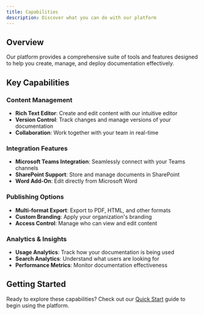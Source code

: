 ```yaml
---
title: Capabilities
description: Discover what you can do with our platform
---
```


## Overview

Our platform provides a comprehensive suite of tools and features designed to help you create, manage, and deploy documentation effectively.

## Key Capabilities

### Content Management
- **Rich Text Editor**: Create and edit content with our intuitive editor
- **Version Control**: Track changes and manage versions of your documentation
- **Collaboration**: Work together with your team in real-time

### Integration Features
- **Microsoft Teams Integration**: Seamlessly connect with your Teams channels
- **SharePoint Support**: Store and manage documents in SharePoint
- **Word Add-On**: Edit directly from Microsoft Word

### Publishing Options
- **Multi-format Export**: Export to PDF, HTML, and other formats
- **Custom Branding**: Apply your organization's branding
- **Access Control**: Manage who can view and edit content

### Analytics & Insights
- **Usage Analytics**: Track how your documentation is being used
- **Search Analytics**: Understand what users are looking for
- **Performance Metrics**: Monitor documentation effectiveness

## Getting Started

Ready to explore these capabilities? Check out our [Quick Start](/quickstart) guide to begin using the platform.